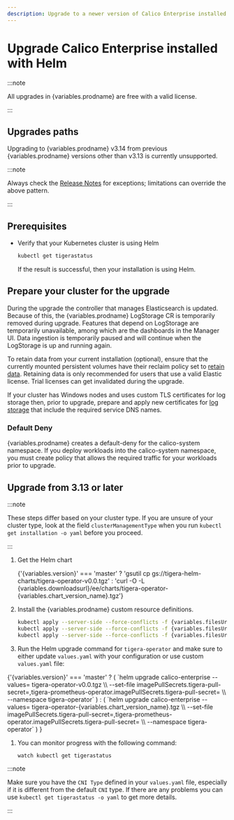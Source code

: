 ```yaml
---
description: Upgrade to a newer version of Calico Enterprise installed with Helm.
---
```



# Upgrade Calico Enterprise installed with Helm


:::note

All upgrades in {variables.prodname} are free with a valid license.

:::

## Upgrades paths

Upgrading to {variables.prodname} v3.14 from previous {variables.prodname} versions other than v3.13 is currently unsupported.

:::note

Always check the [Release Notes](../../../../release-notes/index.mdx) for exceptions; limitations can override the above pattern.

:::

## Prerequisites

- Verify that your Kubernetes cluster is using Helm

  ```bash
  kubectl get tigerastatus
  ```

  If the result is successful, then your installation is using Helm.

## Prepare your cluster for the upgrade

During the upgrade the controller that manages Elasticsearch is updated. Because of this, the {variables.prodname} LogStorage
CR is temporarily removed during upgrade. Features that depend on LogStorage are temporarily unavailable, among which
are the dashboards in the Manager UI. Data ingestion is temporarily paused and will continue when the LogStorage is
up and running again.

To retain data from your current installation (optional), ensure that the currently mounted persistent volumes
have their reclaim policy set to [retain data](https://kubernetes.io/docs/tasks/administer-cluster/change-pv-reclaim-policy/).
Retaining data is only recommended for users that use a valid Elastic license. Trial licenses can get invalidated during
the upgrade.

If your cluster has Windows nodes and uses custom TLS certificates for log storage then, prior to upgrade, prepare and apply new certificates for [log storage](../../../../operations/comms/log-storage-tls.mdx) that include the required service DNS names.

### Default Deny

{variables.prodname} creates a default-deny for the calico-system namespace. If you deploy workloads into the calico-system namespace, you must create policy that allows the required traffic for your workloads prior to upgrade.

## Upgrade from 3.13 or later

:::note

These steps differ based on your cluster type. If you are unsure of your cluster type, look at the field `clusterManagementType` when you run `kubectl get installation -o yaml` before you proceed.

:::

1. Get the Helm chart

   <CodeBlock language='bash'>
     {'{variables.version}' === 'master'
       ? 'gsutil cp gs://tigera-helm-charts/tigera-operator-v0.0.tgz'
       : 'curl -O -L {variables.downloadsurl}/ee/charts/tigera-operator-{variables.chart_version_name}.tgz'}
   </CodeBlock>

1. Install the {variables.prodname} custom resource definitions.

   ```bash
   kubectl apply --server-side --force-conflicts -f {variables.filesUrl}/manifests/operator-crds.yaml
   kubectl apply --server-side --force-conflicts -f {variables.filesUrl}/manifests/prometheus-operator-crds.yaml
   kubectl apply --server-side --force-conflicts -f {variables.filesUrl}/manifests/eck-operator-crds.yaml
   ```

1. Run the Helm upgrade command for `tigera-operator` and make sure to either update `values.yaml` with your configuration or use custom `values.yaml` file:

  <CodeBlock language='bash'>
    {'{variables.version}' === 'master'
       ? (
         `helm upgrade calico-enterprise --values=<path-to-values-yaml> tigera-operator-v0.0.tgz \\
  --set-file imagePullSecrets.tigera-pull-secret=<path-to-pull-secret>,tigera-prometheus-operator.imagePullSecrets.tigera-pull-secret=<path-to-pull-secret> \\
  --namespace tigera-operator`
       )
       : (
         `helm upgrade calico-enterprise --values=<path-to-values-yaml> tigera-operator-{variables.chart_version_name}.tgz \\
  --set-file imagePullSecrets.tigera-pull-secret=<path-to-pull-secret>,tigera-prometheus-operator.imagePullSecrets.tigera-pull-secret=<path-to-pull-secret> \\
  --namespace tigera-operator`
       )
    }
  </CodeBlock>

1. You can monitor progress with the following command:

   ```bash
   watch kubectl get tigerastatus
   ```

:::note

Make sure you have the `CNI Type` defined in your `values.yaml` file, especially if it is different from the default `CNI` type.
If there are any problems you can use `kubectl get tigerastatus -o yaml` to get more details.

:::
